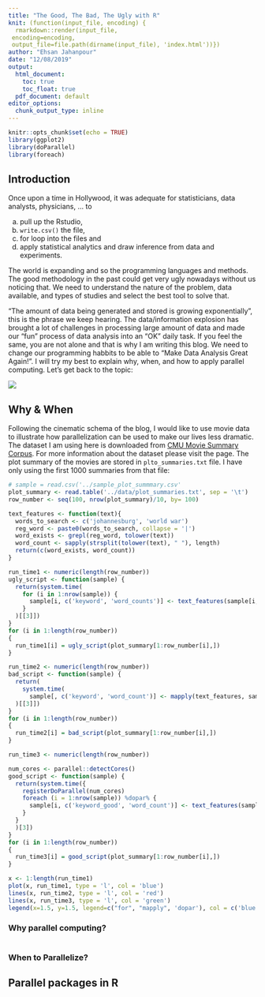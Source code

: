 ```yaml
---
title: "The Good, The Bad, The Ugly with R"
knit: (function(input_file, encoding) {
  rmarkdown::render(input_file,
 encoding=encoding,
 output_file=file.path(dirname(input_file), 'index.html'))})
author: "Ehsan Jahanpour"
date: "12/08/2019"
output:
  html_document: 
    toc: true
    toc_float: true
  pdf_document: default
editor_options: 
  chunk_output_type: inline
---
```


```r
knitr::opts_chunk$set(echo = TRUE)
library(ggplot2)
library(doParallel)
library(foreach)
```

## Introduction

Once upon a time in Hollywood, it was adequate for statisticians, data analysts, physicians, ... to

a. pull up the Rstudio, 
b. `write.csv()` the file, 
c. for loop into the files and 
d. apply statistical analytics and draw inference from data and experiments. 

The world is expanding and so the programming languages and methods. The good methodology in the past could get very ugly nowadays without us noticing that. We need to understand the nature of the problem, data available, and types of studies and select the best tool to solve that.  

"The amount of data being generated and stored is growing exponentially", this is the phrase we keep hearing. The data/information explosion has brought a lot of challenges in processing large amount of data and made our "fun" process of data analysis into an "OK" daily task. If you feel the same, you are not alone and that is why I am writing this blog. We need to change our programming habbits to be able to "Make Data Analysis Great Again!". I will try my best to explain why, when, and how to apply parallel computing. Let's get back to the topic:

![](../images/data_explosion.png)


## Why & When

Following the cinematic schema of the blog, I would like to use movie data to illustrate how parallelization can be used to make our lives less dramatic. The dataset I am using here is downloaded from [CMU Movie Summary Corpus](http://www.cs.cmu.edu/~ark/personas/data/MovieSummaries.tar.gz). For more information about the dataset please visit the page. The plot summary of the movies are stored in `plto_summaries.txt` file. I have only using the first 1000 summaries from that file:

```r
# sample = read.csv('../sample_plot_summmary.csv'
plot_summary <- read.table('../data/plot_summaries.txt', sep = '\t')
row_number <- seq(100, nrow(plot_summary)/10, by= 100)

```

```r
text_features <- function(text){
  words_to_search <- c('johannesburg', 'world war')
  reg_word <- paste0(words_to_search, collapse = '|')
  word_exists <- grepl(reg_word, tolower(text))
  word_count <- sapply(strsplit(tolower(text), " "), length)
  return(c(word_exists, word_count))
}
```

```r
run_time1 <- numeric(length(row_number))
ugly_script <- function(sample) {
  return(system.time(
    for (i in 1:nrow(sample)) {
      sample[i, c('keyword', 'word_counts')] <- text_features(sample[i, 2])
    }
  )[[3]])
}
for (i in 1:length(row_number))
{
  run_time1[i] = ugly_script(plot_summary[1:row_number[i],])
}
``` 

```r
run_time2 <- numeric(length(row_number))
bad_script <- function(sample) {
  return(
    system.time(
      sample[, c('keyword', 'word_count')] <- mapply(text_features, sample[, 2])
  )[[3]])
}
for (i in 1:length(row_number))
{
  run_time2[i] = bad_script(plot_summary[1:row_number[i],])
}

``` 

```r
run_time3 <- numeric(length(row_number))

num_cores <- parallel::detectCores() 
good_script <- function(sample) {
  return(system.time({
    registerDoParallel(num_cores)
    foreach (i = 1:nrow(sample)) %dopar% {
      sample[i, c('keyword_good', 'word_count')] <- text_features(sample[i, 2])
    }
  }
  )[3])
}
for (i in 1:length(row_number))
{
  run_time3[i] = good_script(plot_summary[1:row_number[i],])
}

``` 

```r
x <- 1:length(run_time1)
plot(x, run_time1, type = 'l', col = 'blue')
lines(x, run_time2, type = 'l', col = 'red')
lines(x, run_time3, type = 'l', col = 'green')
legend(x=1.5, y=1.5, legend=c("for", "mapply", 'dopar'), col = c('blue', 'red', 'green'), lty=1)

```
### Why parallel computing?

```r

```

### When to Parallelize?


## Parallel packages in R